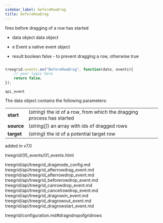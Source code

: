 ```yaml
---
sidebar_label: beforeRowDrag
title: beforeRowDrag
---
```



          


<Short>
 fires before dragging of a row has started
	

</Short>



- data		object		data object
- e		    Event		a native event object



- result	boolean		false - to prevent dragging a row, otherwise true


~~~js

treegrid.events.on("BeforeRowDrag", function(data, events){
	// your logic here
    return false;
});


~~~
	api_event

<Descr>


The data object contains the following parameters:

<table class="webixdoc_links">
	<tbody>
        <tr>
			<td class="webixdoc_links0"><b>start</b></td>
			<td>(<i>string</i>) the id of a row, from which the dragging process has started</td>
		</tr>
        <tr>
			<td class="webixdoc_links0"><b>source</b></td>
			<td>(<i>string[]</i>) an array with ids of dragged rows</td>
		</tr>
        <tr>
			<td class="webixdoc_links0"><b>target</b></td>
			<td>(<i>string</i>) the id of a potential target row</td>
		</tr>
    </tbody>
</table>



</Descr>


 added in v7.0

 treegrid/05_events/01_events.html


treegrid/api/treegrid_dragmode_config.md
treegrid/api/treegrid_afterrowdrag_event.md
treegrid/api/treegrid_afterrowdrop_event.md
treegrid/api/treegrid_beforerowdrop_event.md
treegrid/api/treegrid_canrowdrop_event.md
treegrid/api/treegrid_cancelrowdrop_event.md
treegrid/api/treegrid_dragrowin_event.md
treegrid/api/treegrid_dragrowout_event.md
treegrid/api/treegrid_dragrowstart_event.md

 treegrid/configuration.md#dragndropofgridrows